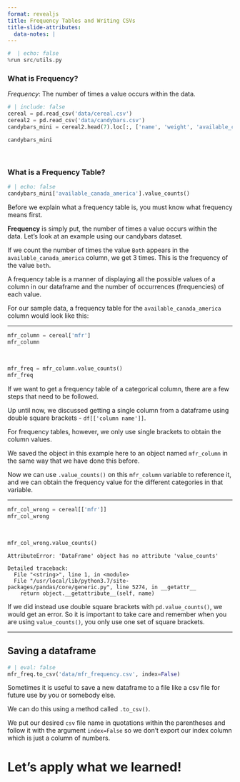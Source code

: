 ```yaml
---
format: revealjs
title: Frequency Tables and Writing CSVs
title-slide-attributes:
  data-notes: |
---
```


```python
#  | echo: false
%run src/utils.py
```

### What is Frequency?

_*Frequency*_: The number of times a value occurs within the data. 

```python
# | include: false
cereal = pd.read_csv('data/cereal.csv')
cereal2 = pd.read_csv('data/candybars.csv')
candybars_mini = cereal2.head(7).loc[:, ['name', 'weight', 'available_canada_america' ]]
```

```python
candybars_mini
```

<br>

### What is a Frequency Table?

```python
# | echo: false
candybars_mini['available_canada_america'].value_counts()
```


:::{.notes} 
Before we explain what a frequency table is, you must know what frequency means first. 

**Frequency** is simply put, the number of times a value occurs within the data. Let's look at an example using our candybars dataset.

If we count the number of times the value `Both` appears in the `available_canada_america` column, we get 3 times. This is the frequency of the value `both`.  

A frequency table is a manner of displaying all the possible values of a column in our dataframe and the number of occurrences (frequencies) of each value. 

For our sample data, a frequency table for the `available_canada_america` column would look like this:
:::

---

```python
mfr_column = cereal['mfr']
mfr_column
```

<br>

```python
mfr_freq = mfr_column.value_counts()
mfr_freq
```


:::{.notes} 
If we want to get a frequency table of a categorical column, there are a few steps that need to be followed. 

Up until now, we discussed getting a single column from a dataframe using double square brackets - `df[['column name']]`. 

For frequency tables, however, we only use single brackets to obtain the column values.

We saved the object in this example here to an object named `mfr_column` in the same way that we have done this before.   

Now we can use `.value_counts()` on this `mfr_column` variable to reference it, and we can obtain the frequency value for the different categories in that variable.
:::

---

```python
mfr_col_wrong = cereal[['mfr']]
mfr_col_wrong
```

<br>

```python
mfr_col_wrong.value_counts()
```

```out
AttributeError: 'DataFrame' object has no attribute 'value_counts'

Detailed traceback: 
  File "<string>", line 1, in <module>
  File "/usr/local/lib/python3.7/site-packages/pandas/core/generic.py", line 5274, in __getattr__
    return object.__getattribute__(self, name)
```

:::{.notes} 
If we did instead use double square brackets with `pd.value_counts()`, we would get an error. So it is important to take care and remember when you are using `value_counts()`, you only use one set of square brackets.
:::

---

## Saving a dataframe

```python
# | eval: false
mfr_freq.to_csv('data/mfr_frequency.csv', index=False)
```


:::{.notes} 
Sometimes it is useful to save a new dataframe to a file like a csv file for future use by you or somebody else.

We can do this using a method called `.to_csv()`. 

We put our desired `csv` file name in quotations within the parentheses and follow it with the argument `index=False` so we don't export our index column which is just a column of numbers.  
:::


# Let’s apply what we learned!